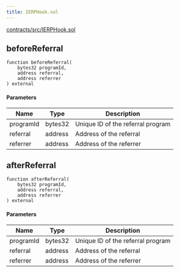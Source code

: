 ```yaml
---
title: IERPHook.sol
---
```


[contracts/src/IERPHook.sol](https://github.com/eth-referral-protocol/contracts/blob/main/src/IERPHook.sol)

## beforeReferral

```solidity
function beforeReferral(
    bytes32 programId,
    address referral,
    address referrer
) external
```

#### Parameters

| Name | Type | Description |
| --- | --- | --- |
| programId | bytes32 | Unique ID of the referral program |
| referral | address | Address of the referral |
| referrer | address | Address of the referrer |

## afterReferral

```solidity
function afterReferral(
    bytes32 programId,
    address referral,
    address referrer
) external
```
#### Parameters

| Name | Type | Description |
| --- | --- | --- |
| programId | bytes32 | Unique ID of the referral program |
| referral | address | Address of the referral |
| referrer | address | Address of the referrer |